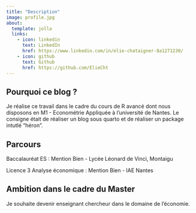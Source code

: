 ```yaml
---
title: "Description"
image: profile.jpg
about:
  template: jolla
  links:
    - icon: linkedin
      text: LinkedIn
      href: https://www.linkedin.com/in/elie-chataigner-8a1271230/
    - icon: github
      text: Github
      href: https://github.com/ElieCht
---
```


## Pourquoi ce blog ?

Je réalise ce travail dans le cadre du cours de R avancé dont nous disposons en M1 - Econométrie Appliquée à l'université de Nantes. Le consigne était de réaliser un blog sous quarto et de réaliser un package intutlé "héron".

## Parcours

Baccalauréat ES : Mention Bien - Lycée Léonard de Vinci, Montaigu

Licence 3 Analyse économique : Mention Bien - IAE Nantes

## Ambition dans le cadre du Master

Je souhaite devenir enseignant chercheur dans le domaine de l'économie.
